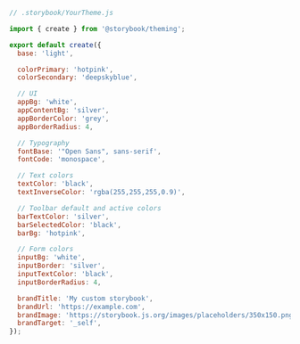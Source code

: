```js
// .storybook/YourTheme.js

import { create } from '@storybook/theming';

export default create({
  base: 'light',

  colorPrimary: 'hotpink',
  colorSecondary: 'deepskyblue',

  // UI
  appBg: 'white',
  appContentBg: 'silver',
  appBorderColor: 'grey',
  appBorderRadius: 4,

  // Typography
  fontBase: '"Open Sans", sans-serif',
  fontCode: 'monospace',

  // Text colors
  textColor: 'black',
  textInverseColor: 'rgba(255,255,255,0.9)',

  // Toolbar default and active colors
  barTextColor: 'silver',
  barSelectedColor: 'black',
  barBg: 'hotpink',

  // Form colors
  inputBg: 'white',
  inputBorder: 'silver',
  inputTextColor: 'black',
  inputBorderRadius: 4,

  brandTitle: 'My custom storybook',
  brandUrl: 'https://example.com',
  brandImage: 'https://storybook.js.org/images/placeholders/350x150.png',
  brandTarget: '_self',
});
```
